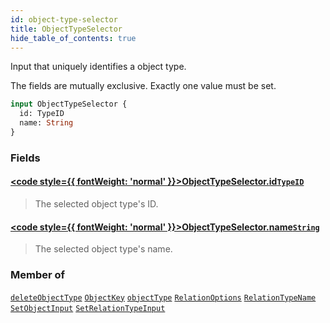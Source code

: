 ```yaml
---
id: object-type-selector
title: ObjectTypeSelector
hide_table_of_contents: true
---
```








Input that uniquely identifies a object type.

The fields are mutually exclusive. Exactly one value must be set.

```graphql
input ObjectTypeSelector {
  id: TypeID
  name: String
}
```


### Fields

#### [<code style={{ fontWeight: 'normal' }}>ObjectTypeSelector.<b>id</b></code>](#)<Bullet />[`TypeID`](/docs/directory-api-reference/schema/common/scalars/type-id) <Badge class="secondary" text="scalar"/> <Badge class="secondary" text="common"/>
> The selected object type's ID.
> 

#### [<code style={{ fontWeight: 'normal' }}>ObjectTypeSelector.<b>name</b></code>](#)<Bullet />[`String`](/docs/directory-api-reference/schema/common/scalars/string) <Badge class="secondary" text="scalar"/> <Badge class="secondary" text="common"/>
> The selected object type's name.
> 



### Member of

[`deleteObjectType`](/docs/directory-api-reference/schema/object-types/mutations/delete-object-type)  <Badge class="secondary" text="mutation"/><Bullet />[`ObjectKey`](/docs/directory-api-reference/schema/objects/inputs/object-key)  <Badge class="secondary" text="input"/><Bullet />[`objectType`](/docs/directory-api-reference/schema/object-types/queries/object-type)  <Badge class="secondary" text="query"/><Bullet />[`RelationOptions`](/docs/directory-api-reference/schema/objects/inputs/relation-options)  <Badge class="secondary" text="input"/><Bullet />[`RelationTypeName`](/docs/directory-api-reference/schema/relation-types/inputs/relation-type-name)  <Badge class="secondary" text="input"/><Bullet />[`SetObjectInput`](/docs/directory-api-reference/schema/objects/inputs/set-object-input)  <Badge class="secondary" text="input"/><Bullet />[`SetRelationTypeInput`](/docs/directory-api-reference/schema/relation-types/inputs/set-relation-type-input)  <Badge class="secondary" text="input"/>



